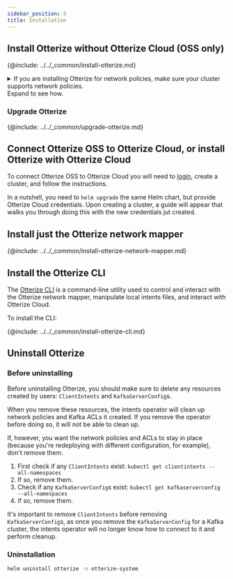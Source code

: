 ```yaml
---
sidebar_position: 5
title: Installation
---
```


## Install Otterize without Otterize Cloud (OSS only)
{@include: ../../_common/install-otterize.md}


<details>
<summary>
    If you are installing Otterize for network policies, make sure your cluster supports network policies.
    <br/>Expand to see how.
</summary>

Before you start, you need to have a Kubernetes cluster with a [CNI](https://kubernetes.io/docs/concepts/extend-kubernetes/compute-storage-net/network-plugins/) that supports [NetworkPolicies](https://kubernetes.io/docs/concepts/services-networking/network-policies/).

{@include: ../../_common/../cluster-setup.md}
</details>

### Upgrade Otterize
{@include: ../../_common/upgrade-otterize.md}

## Connect Otterize OSS to Otterize Cloud, or install Otterize with Otterize Cloud
To connect Otterize OSS to Otterize Cloud you will need to [login](https://app.otterize.com), create a cluster, and follow the instructions.

In a nutshell, you need to `helm upgrade` the same Helm chart, but provide Otterize Cloud credentials. Upon creating a cluster, a guide will appear that walks you through doing this with the new credentials jut created.

## Install just the Otterize network mapper
{@include: ../../_common/install-otterize-network-mapper.md}

## Install the Otterize CLI

The [Otterize CLI](/reference/cli) is a command-line utility used to control and interact with the Otterize network mapper, manipulate local intents files, and interact with Otterize Cloud.

To install the CLI:

{@include: ../../_common/install-otterize-cli.md}


## Uninstall Otterize
### Before uninstalling
Before uninstalling Otterize, you should make sure to delete any resources created by users: `ClientIntents` and `KafkaServerConfig`s.

When you remove these resources, the intents operator will clean up network policies and Kafka ACLs it created. If you remove the operator before doing so, it will not be able to clean up.

If, however, you want the network policies and ACLs to stay in place (because you're redeploying with different configuration, for example), don't remove them.

1. First check if any `ClientIntents` exist: `kubectl get clientintents --all-namespaces`
2. If so, remove them.
3. Check if any `KafkaServerConfig`s exist: `kubectl get kafkaserverconfig --all-namespaces`
4. If so, remove them.

It's important to remove `ClientIntents` before removing `KafkaServerConfig`s, as once you remove the `KafkaServerConfig` for a Kafka cluster, the intents operator will no longer know how to connect to it and perform cleanup.

### Uninstallation
```bash
helm uninstall otterize -n otterize-system
```